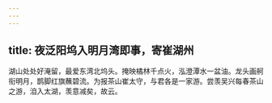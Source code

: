 ```yaml
---
---
---
```

title: 夜泛阳坞入明月湾即事，寄崔湖州
---



湖山处处好淹留，最爱东湾北坞头。掩映橘林千点火，泓澄潭水一盆油。龙头画舸衔明月，鹊脚红旗蘸碧流。为报茶山崔太守，与君各是一家游。尝羡吴兴每春茶山之游，洎入太湖，羡意减矣，故云。